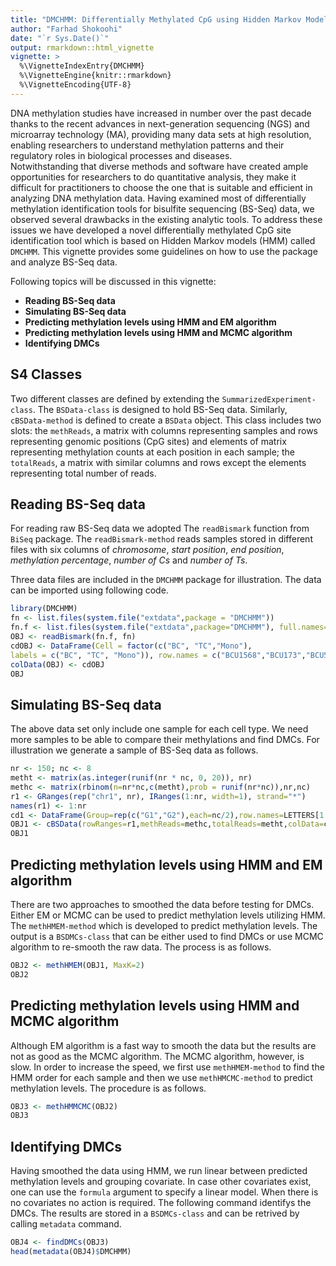 ```yaml
---
title: "DMCHMM: Differentially Methylated CpG using Hidden Markov Model"
author: "Farhad Shokoohi"
date: "`r Sys.Date()`"
output: rmarkdown::html_vignette
vignette: >
  %\VignetteIndexEntry{DMCHMM}
  %\VignetteEngine{knitr::rmarkdown}
  %\VignetteEncoding{UTF-8}
---
```


DNA methylation studies have increased in number over the past decade thanks 
to the recent advances in next-generation sequencing (NGS) and microarray 
technology (MA), providing many data sets at high resolution, enabling 
researchers to understand methylation patterns and their regulatory roles in 
biological processes and diseases.  
Notwithstanding that diverse methods and software have created ample 
opportunities for researchers to do quantitative analysis, they make it 
difficult for practitioners to choose the one that is suitable and efficient 
in analyzing DNA methylation data. 
Having examined most of differentially methylation identification tools for 
bisulfite sequencing (BS-Seq) data, we observed several drawbacks in the 
existing analytic tools. To address these issues we have developed a novel 
differentially methylated CpG site identification tool which is based on Hidden
Markov models (HMM) called `DMCHMM`. This vignette provides some guidelines on 
how to use the package and analyze BS-Seq data. 

Following topics will be discussed in this vignette:

- **Reading BS-Seq data**
- **Simulating BS-Seq data**
- **Predicting methylation levels using HMM and EM algorithm**
- **Predicting methylation levels using HMM and MCMC algorithm**
- **Identifying DMCs**

## S4 Classes

Two different classes are defined by extending the 
`SummarizedExperiment-class`. The `BSData-class` is designed to hold BS-Seq 
data. Similarly, `cBSData-method` is defined to create a `BSData` object. 
This class includes two slots:
the `methReads`, a matrix with columns representing samples and rows 
representing genomic positions (CpG sites) and elements of matrix representing 
methylation counts at each position in each sample; 
the `totalReads`, a matrix with similar columns and rows except the elements 
representing total number of reads. 

## Reading BS-Seq data

For reading raw BS-Seq data we adopted The `readBismark` function from `BiSeq`
package. The `readBismark-method` reads samples stored in different files with 
six columns of *chromosome*, *start position*, *end position*, 
*methylation percentage*, *number of Cs* and *number of Ts*. 

Three data files are included in the `DMCHMM` package for illustration. 
The data can be imported using following code. 

```r
library(DMCHMM)
fn <- list.files(system.file("extdata",package = "DMCHMM"))
fn.f <- list.files(system.file("extdata",package="DMCHMM"), full.names=TRUE)
OBJ <- readBismark(fn.f, fn)
cdOBJ <- DataFrame(Cell = factor(c("BC", "TC","Mono"),
labels = c("BC", "TC", "Mono")), row.names = c("BCU1568","BCU173","BCU551"))
colData(OBJ) <- cdOBJ
OBJ
```

## Simulating BS-Seq data

The above data set only include one sample for each cell type. We need more 
samples to be able to compare their methylations and find DMCs. For illustration
we generate a sample of BS-Seq data as follows. 

```r
nr <- 150; nc <- 8
metht <- matrix(as.integer(runif(nr * nc, 0, 20)), nr)
methc <- matrix(rbinom(n=nr*nc,c(metht),prob = runif(nr*nc)),nr,nc)
r1 <- GRanges(rep("chr1", nr), IRanges(1:nr, width=1), strand="*")
names(r1) <- 1:nr
cd1 <- DataFrame(Group=rep(c("G1","G2"),each=nc/2),row.names=LETTERS[1:nc])
OBJ1 <- cBSData(rowRanges=r1,methReads=methc,totalReads=metht,colData=cd1)
OBJ1
```


## Predicting methylation levels using HMM and EM algorithm

There are two approaches to smoothed the data before testing for DMCs. Either EM
or MCMC can be used to predict methylation levels utilizing HMM. The 
`methHMEM-method` which is developed to predict methylation levels. The output 
is a `BSDMCs-class` that can be either used to find DMCs or use MCMC algorithm 
to re-smooth the raw data. The process is as follows. 

```r
OBJ2 <- methHMEM(OBJ1, MaxK=2)
OBJ2
```

## Predicting methylation levels using HMM and MCMC algorithm

Although EM algorithm is a fast way to smooth the data but the results are not
as good as the MCMC algorithm. The MCMC algorithm, however, is slow. In order to
increase the speed, we first use `methHMEM-method` to find the HMM order for 
each sample and then we use `methHMCMC-method` to predict methylation levels. 
The procedure is as follows. 

```r
OBJ3 <- methHMMCMC(OBJ2)
OBJ3
```

## Identifying DMCs

Having smoothed the data using HMM, we run linear between predicted methylation
levels and grouping covariate. In case other covariates exist, one can use the 
`formula` argument to specify a linear model. When there is no covariates no 
action is required. The following command identifys the DMCs. The results are
stored in a `BSDMCs-class` and can be retrived by calling `metadata` command. 

```r
OBJ4 <- findDMCs(OBJ3)
head(metadata(OBJ4)$DMCHMM)
```
